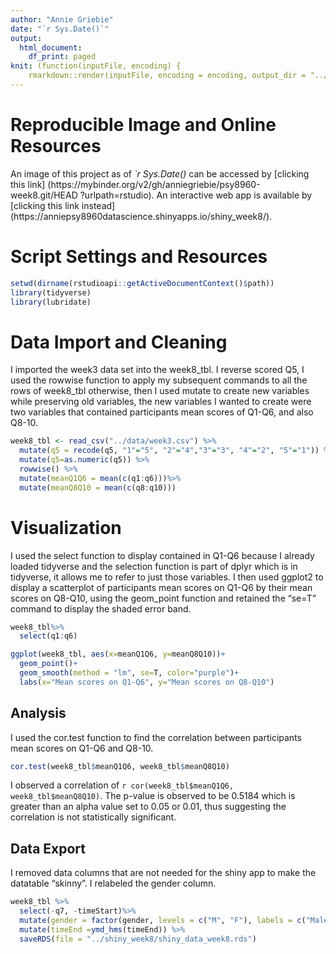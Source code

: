 ```yaml
---
author: "Annie Griebie"
date: "`r Sys.Date()`"
output: 
  html_document:
    df_print: paged
knit: (function(inputFile, encoding) {
    rmarkdown::render(inputFile, encoding = encoding, output_dir = "../out/") })
---
```


# **Reproducible Image and Online Resources**
An image of this project as of *`r Sys.Date()* can be accessed by [clicking this link] (https://mybinder.org/v2/gh/anniegriebie/psy8960-week8.git/HEAD
?urlpath=rstudio).
An interactive web app is available by [clicking this link instead] (https://anniepsy8960datascience.shinyapps.io/shiny_week8/).


# **Script Settings and Resources**
```r
setwd(dirname(rstudioapi::getActiveDocumentContext()$path))
library(tidyverse)
library(lubridate)
```

# **Data Import and Cleaning **
I imported the week3 data set into the week8_tbl. I reverse scored Q5, I used the rowwise function to apply my subsequent commands to all the rows of  week8_tbl otherwise, then I used mutate to create new variables while preserving old variables, the new variables I wanted to create were two variables that contained participants mean scores of Q1-Q6, and also Q8-10. 
```r
week8_tbl <- read_csv("../data/week3.csv") %>%
  mutate(q5 = recode(q5, "1"="5", "2"="4","3"="3", "4"="2", "5"="1")) %>% 
  mutate(q5=as.numeric(q5)) %>%
  rowwise() %>%
  mutate(meanQ1Q6 = mean(c(q1:q6)))%>%
  mutate(meanQ8Q10 = mean(c(q8:q10)))
```


# **Visualization**
I used the select function to display contained in Q1-Q6 because I already loaded tidyverse and the selection function is part of dplyr which is in tidyverse, it allows me to refer to just those variables. I then used ggplot2 to display a scatterplot of participants mean scores on Q1-Q6 by their mean scores on Q8-Q10, using the geom_point function and retained the "se=T" command to display the shaded error band.
```r
week8_tbl%>%
  select(q1:q6)

ggplot(week8_tbl, aes(x=meanQ1Q6, y=meanQ8Q10))+
  geom_point()+
  geom_smooth(method = "lm", se=T, color="purple")+
  labs(x="Mean scores on Q1-Q6", y="Mean scores on Q8-Q10")
```

## **Analysis**
I used the cor.test function to find the correlation between participants mean scores on Q1-Q6 and Q8-10.
```r
cor.test(week8_tbl$meanQ1Q6, week8_tbl$meanQ8Q10)
```
I observed a correlation of `r cor(week8_tbl$meanQ1Q6, week8_tbl$meanQ8Q10)`. The p-value is observed to be 0.5184 which is greater than an alpha value set to 0.05 or 0.01, thus suggesting the correlation is not statistically significant. 

## **Data Export**
I removed data columns that are not needed for the shiny app to make the datatable "skinny". I relabeled the gender column. 

```r
week8_tbl %>%
  select(-q7, -timeStart)%>%
  mutate(gender = factor(gender, levels = c("M", "F"), labels = c("Male",  "Female")))%>%
  mutate(timeEnd =ymd_hms(timeEnd)) %>%
  saveRDS(file = "../shiny_week8/shiny_data_week8.rds")
```
